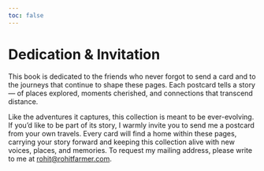 ```yaml
---
toc: false
---
```


# Dedication & Invitation {.unnumbered}

This book is dedicated to the friends who never forgot to send a card and to the journeys that continue to shape these pages. Each postcard tells a story — of places explored, moments cherished, and connections that transcend distance.

Like the adventures it captures, this collection is meant to be ever-evolving. If you’d like to be part of its story, I warmly invite you to send me a postcard from your own travels. Every card will find a home within these pages, carrying your story forward and keeping this collection alive with new voices, places, and memories. To request my mailing address, please write to me at [rohit@rohitfarmer.com](mailto:rohit@rohitfarmer.com).